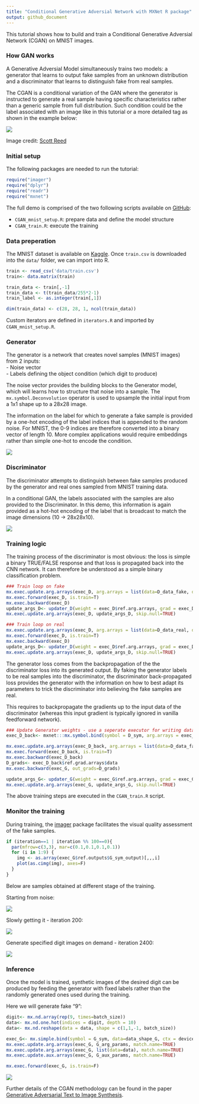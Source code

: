 ---
title: "Conditional Generative Adversial Network with MXNet R package"
output: github_document
---

This tutorial shows how to build and train a Conditional Generative Adversial Network (CGAN) on MNIST images. 

### How GAN works

A Generative Adversial Model simultaneously trains two models: a generator that learns to output fake samples from an unknown distribution and a discriminator that learns to distinguish fake from real samples. 

The CGAN is a conditional variation of the GAN where the generator is instructed to generate a real sample having specific characteristics rather than a generic sample from full distribution. Such condition could be the label associated with an image like in this tutorial or a more detailed tag as shown in the example below: 

![](www/cgan_network.jpg)

Image credit: [Scott Reed](https://github.com/reedscot/icml2016)

### Initial setup

The following packages are needed to run the tutorial: 

```{r, eval=F}
require("imager")
require("dplyr")
require("readr")
require("mxnet")
```

The full demo is comprised of the two following scripts available on [GitHub](https://github.com/jeremiedb/gan_example): 

- `CGAN_mnist_setup.R`: prepare data and define the model structure
- `CGAN_train.R`: execute the training

### Data preperation

The MNIST dataset is available on [Kaggle](https://www.kaggle.com/c/digit-recognizer/data). Once `train.csv` is downloaded into the `data/` folder, we can import into R.  

```{r, eval=F}
train <- read_csv('data/train.csv')
train<- data.matrix(train)

train_data <- train[,-1]
train_data <- t(train_data/255*2-1)
train_label <- as.integer(train[,1])

dim(train_data) <- c(28, 28, 1, ncol(train_data))
```

Custom iterators are defined in `iterators.R` and imported by `CGAN_mnist_setup.R`. 

### Generator 

The generator is a network that creates novel samples (MNIST images) from 2 inputs:  
- Noise vector  
- Labels defining the object condition (which digit to produce)

The noise vector provides the building blocks to the Generator model, which will learns how to structure that noise into a sample. The `mx.symbol.Deconvolution` operator is used to upsample the initial input from a 1x1 shape up to a 28x28 image. 

The information on the label for which to generate a fake sample is provided by a one-hot encoding of the label indices that is appended to the random noise. For MNIST, the 0-9 indices are therefore converted into a binary vector of length 10. More complex applications would require embeddings rather than simple one-hot to encode the condition. 


![](www/Generator.png)

### Discriminator

The discriminator attempts to distinguish between fake samples produced by the generator and real ones sampled from MNIST training data. 

In a conditional GAN, the labels associated with the samples are also provided to the Discriminator. In this demo, this information is again provided as a hot-hot encoding of the label that is broadcast to match the image dimensions (10 -> 28x28x10). 

![](www/Discriminator.png)

### Training logic

The training process of the discriminator is most obvious: the loss is simple a binary TRUE/FALSE response and that loss is propagated back into the CNN network. It can therefore be understood as a simple binary classification problem. 

```{r, eval=F}
### Train loop on fake
mx.exec.update.arg.arrays(exec_D, arg.arrays = list(data=D_data_fake, digit=D_digit_fake, label=mx.nd.array(rep(0, batch_size))), match.name=TRUE)
mx.exec.forward(exec_D, is.train=T)
mx.exec.backward(exec_D)
update_args_D<- updater_D(weight = exec_D$ref.arg.arrays, grad = exec_D$ref.grad.arrays)
mx.exec.update.arg.arrays(exec_D, update_args_D, skip.null=TRUE)

### Train loop on real
mx.exec.update.arg.arrays(exec_D, arg.arrays = list(data=D_data_real, digit=D_digit_real, label=mx.nd.array(rep(1, batch_size))), match.name=TRUE)
mx.exec.forward(exec_D, is.train=T)
mx.exec.backward(exec_D)
update_args_D<- updater_D(weight = exec_D$ref.arg.arrays, grad = exec_D$ref.grad.arrays)
mx.exec.update.arg.arrays(exec_D, update_args_D, skip.null=TRUE)
```

The generator loss comes from the backpropagation of the the discriminator loss into its generated output. By faking the generator labels to be real samples into the discriminator, the discriminator back-propagated loss provides the generator with the information on how to best adapt its parameters to trick the discriminator into believing the fake samples are real. 

This requires to backpropagate the gradients up to the input data of the discriminator (whereas this input gradient is typically ignored in vanilla feedforward network).  

```{r, eval=F}
### Update Generator weights - use a seperate executor for writing data gradients
exec_D_back<- mxnet:::mx.symbol.bind(symbol = D_sym, arg.arrays = exec_D$arg.arrays, aux.arrays = exec_D$aux.arrays, grad.reqs = rep("write", length(exec_D$arg.arrays)), ctx = devices)

mx.exec.update.arg.arrays(exec_D_back, arg.arrays = list(data=D_data_fake, digit=D_digit_fake, label=mx.nd.array(rep(1, batch_size))), match.name=TRUE)
mx.exec.forward(exec_D_back, is.train=T)
mx.exec.backward(exec_D_back)
D_grads<- exec_D_back$ref.grad.arrays$data
mx.exec.backward(exec_G, out_grads=D_grads)

update_args_G<- updater_G(weight = exec_G$ref.arg.arrays, grad = exec_G$ref.grad.arrays)
mx.exec.update.arg.arrays(exec_G, update_args_G, skip.null=TRUE)
```

The above training steps are executed in the `CGAN_train.R` script. 

### Monitor the training

During training, the [imager](http://dahtah.github.io/imager/) package facilitates the visual quality assessment of the fake samples. 

```{r, eval=F}
if (iteration==1 | iteration %% 100==0){
  par(mfrow=c(3,3), mar=c(0.1,0.1,0.1,0.1))
  for (i in 1:9) {
    img <- as.array(exec_G$ref.outputs$G_sym_output)[,,,i]
    plot(as.cimg(img), axes=F)
  }
}
```

Below are samples obtained at different stage of the training.

Starting from noise: 

![](www/CGAN_1.png)

Slowly getting it - iteration 200: 

![](www/CGAN_200.png)

Generate specified digit images on demand - iteration 2400: 

![](www/CGAN_2400.png)

### Inference

Once the model is trained, synthetic images of the desired digit can be produced by feeding the generator with fixed labels rather than the randomly generated ones used during the training. 

Here we will generate fake "9": 

```{r, eval=F}
digit<- mx.nd.array(rep(9, times=batch_size))
data<- mx.nd.one.hot(indices = digit, depth = 10)
data<- mx.nd.reshape(data = data, shape = c(1,1,-1, batch_size))

exec_G<- mx.simple.bind(symbol = G_sym, data=data_shape_G, ctx = devices, grad.req = "null")
mx.exec.update.arg.arrays(exec_G, G_arg_params, match.name=TRUE)
mx.exec.update.arg.arrays(exec_G, list(data=data), match.name=TRUE)
mx.exec.update.aux.arrays(exec_G, G_aux_params, match.name=TRUE)

mx.exec.forward(exec_G, is.train=F)
```

![](www/CGAN_infer_9.png)

Further details of the CGAN methodology can be found in the paper [Generative Adversarial Text to Image Synthesis](https://arxiv.org/abs/1605.05396). 

